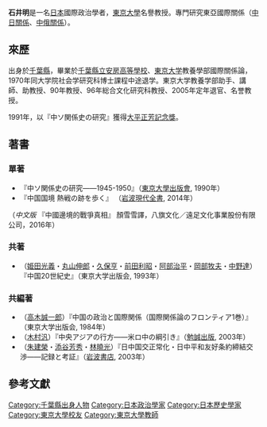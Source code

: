 '''石井明'''{{BD|1945年|1月3日||}}是一名[[日本|日本]]國際政治學者，[[東京大學|東京大學]]名譽教授。專門研究東亞國際關係（[[中日關係|中日關係]]、[[中俄關係|中俄關係]]）。
== 來歷 ==
出身於[[千葉縣|千葉縣]]，畢業於[[千葉縣立安房高等學校|千葉縣立安房高等學校]]、[[東京大学|東京大学]]教養學部國際關係論，1970年同大学院社会学研究科博士課程中途退学。東京大学教養学部助手、講師、助教授、90年教授、96年総合文化研究科教授、2005年定年退官、名誉教授。

1991年，以『中ソ関係史の研究』獲得[[大平正芳記念獎|大平正芳記念獎]]。

== 著書 ==
=== 單著 ===
* 『中ソ関係史の研究――1945-1950』（[[東京大學出版會|東京大學出版會]], 1990年）
* 『中国国境 熱戦の跡を歩く』 （[[岩波現代全書|岩波現代全書]], 2014年）
（''中文版'' 『中國邊境的戰爭真相』 顏雪雪譯，八旗文化／遠足文化事業股份有限公司，2016年）

=== 共著 ===
* （[[姫田光義|姫田光義]]・[[丸山伸郎|丸山伸郎]]・[[久保亨|久保亨]]・[[前田利昭_(歴史学者)|前田利昭]]・[[阿部治平|阿部治平]]・[[岡部牧夫|岡部牧夫]]・[[中野達|中野達]]）『中国20世紀史』（東京大学出版会, 1993年）

=== 共編著 ===
* （[[高木誠一郎|高木誠一郎]]）『中国の政治と国際関係（国際関係論のフロンティア1巻）』（東京大学出版会, 1984年） 
* （[[木村汎|木村汎]]）『中央アジアの行方――米ロ中の綱引き』（[[勉誠出版|勉誠出版]], 2003年） 
* （[[朱建榮_(學者)|朱建榮]]・[[添谷芳秀|添谷芳秀]]・[[林曉光|林曉光]]）『日中国交正常化・日中平和友好条約締結交渉――記録と考証』（[[岩波書店|岩波書店]], 2003年）
==參考文獻==
{{reflist}}

{{DEFAULTSORT:ishii}}
[[Category:千葉縣出身人物|Category:千葉縣出身人物]]
[[Category:日本政治學家|Category:日本政治學家]]
[[Category:日本歷史學家|Category:日本歷史學家]]
[[Category:東京大學校友|Category:東京大學校友]]
[[Category:東京大學教師|Category:東京大學教師]]